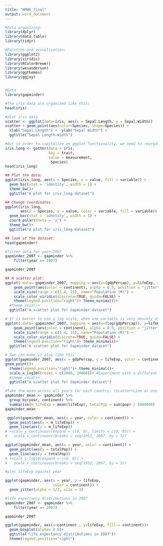 ```yaml
---
title: "HM06_final"
output: word_document
---
```


```r
#Data organizing:
library(dplyr)
library(data.table)
library(tidyr)

#Palettes and visualization:
library(ggplot2)
library(viridis)
library(RColorBrewer)
library(wesanderson)
library(ggthemes)
library(ggjoy)


#Data
library(gapminder)
```



```r
#The iris data are organized like this:
head(iris)
```
```r
#plot iris data
scatter <- ggplot(data=iris, aes(x = Sepal.Length, y = Sepal.Width)) 
scatter + geom_point(aes(color=Species, shape=Species)) +
  xlab("Sepal Length") +  ylab("Sepal Width") +
  ggtitle("Sepal Length-Width")
```


```r
#But in order to capitalize on ggplot functionality, we need to reorganize the data so each row only has data for a single trait, this is known as “long” format, where each row only has a single trait observation.Long format describes dataset in which the values of variables are gathered in two or three long columns, while wide format describes dataset in which the information is spread across many columns. To make this data conversion, we use the the gather function:
iris.long <- gather(data = iris,
                    key = trait,
                    value = measurement, 
                    -Species)
head(iris_long)
```
```r
## Plot the data:
ggplot(iris_long, aes(x = Species, y = value, fill = variable)) +
  geom_bar(stat = 'identity', width = 1) +
  theme_bw()+
  ggtitle("A plot for iris_long dataset")
```


```r
## Change coordinates
ggplot(iris_long, 
       aes(x = Species, y = value, color = variable, fill = variable)) +
  geom_bar(stat = 'identity', width = 1) +
  coord_polar(theta = 'x') +
  theme_bw()+
  ggtitle("A plot for iris_long dataset")
```
```r
## look at the dataset:
head(gapminder)

```
```r
#filter data for year 2007
gapminder_2007 <- gapminder %>%
    filter(year == 2007) 

gapminder_2007
```


```r
## A scatter plot:
ggplot( data= gapminder_2007, mapping = aes(x=(gdpPercap), y=lifeExp, size = pop)) +
    geom_point(aes(color = continent), alpha = 0.5, position = "jitter") +
    scale_size(range = c(1.4, 15), name="Population (M)") +
    scale_color_viridis(discrete=TRUE, guide=FALSE) +
    theme(legend.position="right")+ theme_minimal()+
  #theme_void()+
  ggtitle("A scatter plot for Gapminder dataset")
```
```r
# It is better to use a log scale, when one variable is very densely distributed 
ggplot( data= gapminder_2007, mapping = aes(x=(log(gdpPercap)), y=lifeExp, size = pop)) +
    geom_point(aes(color = continent), alpha = 0.5, position = "jitter") +
    scale_size(range = c(1.4, 15), name="Population (M)") +
    scale_color_viridis(discrete=TRUE, guide=FALSE) +
    theme(legend.position="right")+ theme_minimal()+
  ggtitle("A scatter plot for Gapminder dataset")

```


```r
# Swe can make it also like this
ggplot(gapminder_2007, aes(x = gdpPercap, y = lifeExp, color = continent, size = pop)) +
geom_point()+
  theme(legend.position="right")+ theme_minimal()+
  scale_x_log10(breaks = c(1000, 10000))+ #Experiment with a different scale
  #theme_void()+
  ggtitle("A scatter plot for Gapminder dataset")

```

```r
#Take the mean across all years for each country: (Scatter+Line at one plot for mean LifeExp, and one for total Pop over years)
gapminder_mean <- gapminder %>% 
  group_by(year, continent) %>%
  summarise(m_lifeExp = mean(lifeExp), totalPop = sum(pop) / 1000000)
gapminder_mean

```
```r
 ggplot(gapminder_mean, aes(x = year, color = continent)) +
  geom_point(aes(y = m_lifeExp)) +
  geom_line(aes(y = m_lifeExp))
# +scale_y_continuous(expand = c(0, 0), limits = c(0, 85)) +
#   scale_x_continuous(breaks = seq(1952, 2007, by = 5))
```
```r
ggplot(gapminder_mean, aes(x = year, color = continent)) +
  geom_point(aes(y = totalPop)) +
  geom_line(aes(y = totalPop))
# +scale_y_log10(expand = c(0, 0)) +
#   scale_x_continuous(breaks = seq(1952, 2007, by = 5))

```

```r
#plot lifeExp against year

ggplot(gapminder, aes(x = year, y = lifeExp,
                      color = continent)) +
  geom_jitter(alpha = 1/3, size = 3)
```
```r
#life expectancy distributions in 2007
gapminder_2007 <- gapminder %>%
    filter(year == 2007) 

gapminder_2007
```
```r
ggplot(gapminder, aes(x=continent , y=lifeExp, fill = continent))+
  geom_boxplot(alpha= 0.8)+
  ggtitle("life expectancy distributions in 2007")+
  theme(legend.position="right")
  
```

